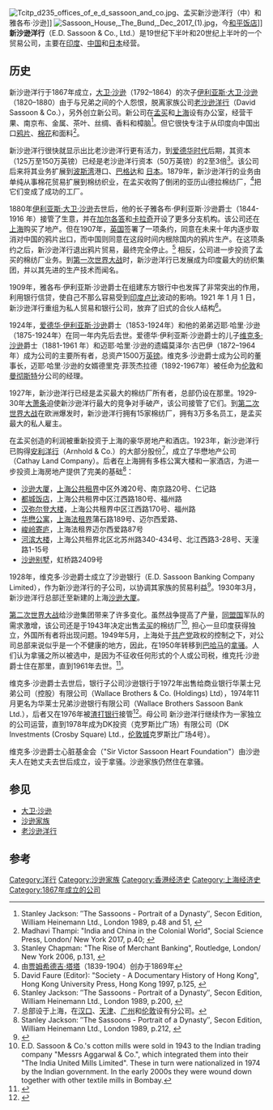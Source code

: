 [[File:Tcitp_d235_offices_of_e_d_sassoon_and_co.jpg|thumb]]、孟买新沙逊洋行（中）和雅各布·沙逊]]
[[File:Sassoon_House,_The_Bund,_Dec_2017_(1).jpg|thumb]]，今[[和平饭店|和平饭店]]]]
'''新沙逊洋行'''（E.D. Sassoon & Co., Ltd.）是19世纪下半叶和20世纪上半叶的一个贸易公司，主要在[[印度|印度]]、[[中国|中国]]和[[日本|日本]]经营。

==历史==
新沙逊洋行于1867年成立，[[大卫·沙逊|大卫·沙逊]]（1792–1864）的次子[[伊利亚斯·大卫·沙逊|伊利亚斯·大卫·沙逊]]（1820–1880）由于与兄弟之间的个人怨恨，脱离家族公司[[老沙逊洋行|老沙逊洋行]]（David Sassoon & Co.），另外创立新公司。新公司在[[孟买|孟买]]和[[上海|上海]]设有办公室，经营干果、南京布、金属、茶叶、丝绸、香料和樟脑<ref>Stanley Jackson: ″The Sassoons - Portrait of a Dynasty″, Secon Edition, William Heinemann Ltd., London 1989, p.48 and 51, {{ISBN|0-434-37056-8}}</ref>。但它很快专注于从印度向中国出口[[鸦片|鸦片]]、[[棉花|棉花]]和面料<ref>Madhavi Thampi: "India and China in the Colonial World", Social Science Press, London/ New York 2017, p.40; {{ISBN|978-1-138-10269-9}}</ref>。

新沙逊洋行很快就显示出比老沙逊洋行更有活力，到[[爱德华时代|爱德华时代]]后期，其资本（125万至150万英镑）已经是老沙逊洋行资本（50万英镑）的2至3倍<ref>Stanley Chapman: "The Rise of Merchant Banking", Routledge, London/ New York 2006, p.131, {{ISBN|978-0-415-48948-5}}</ref>。该公司后来将其业务扩展到[[波斯湾|波斯湾]]港口、[[巴格达|巴格达]]和 [[日本|日本]]。1879年，新沙逊洋行的业务由单纯从事棉花贸易扩展到棉纺织业，在孟买收购了倒闭的亚历山德拉棉纺厂，<ref>由[[贾姆希德吉·塔塔|贾姆希德吉·塔塔]]（1839-1904）创办于1869年</ref>把它们变成了成功的工厂。

1880年[[伊利亚斯·大卫·沙逊|伊利亚斯·大卫·沙逊]]去世后，他的长子雅各布·伊利亚斯·沙逊爵士（1844-1916 年）接管了生意，并在[[加尔各答|加尔各答]]和[[卡拉奇|卡拉奇]]开设了更多分支机构。该公司还在[[上海|上海]]购买了地产。但在1907年，[[英国|英国]]签署了一项条约，同意在未来十年内逐步取消对中国的鸦片出口，而中国则同意在这段时间内根除国内的鸦片生产。在这项条约之后，新沙逊洋行退出鸦片贸易，最终完全停止。<ref>David Faure (Editor): "Society - A Documentary History of Hong Kong", Hong Kong University Press, Hong Kong 1997, p.125, {{ISBN|962-209-393-0}}</ref> 相反，公司进一步投资了孟买的棉纺厂业务。到[[第一次世界大战|第一次世界大战]]时，新沙逊洋行已发展成为印度最大的纺织集团，并以其先进的生产技术而闻名。

1909年，雅各布·伊利亚斯·沙逊爵士在组建东方银行中也发挥了非常突出的作用，利用银行信贷，使自己不那么容易受到[[印度卢比|印度卢比]]波动的影响。1921 年 1 月 1 日，新沙逊洋行重组为私人贸易和银行公司，放弃了旧式的合伙人结构<ref>Stanley Jackson: ″The Sassoons - Portrait of a Dynasty″, Secon Edition, William Heinemann Ltd., London 1989, p.200, {{ISBN|0-434-37056-8}}</ref>。

1924年，[[爱德华·伊利亚斯·沙逊|爱德华·伊利亚斯·沙逊]]爵士（1853-1924年）和他的弟弟迈耶·哈里·沙逊（1875-1924年）在同一年内先后去世。爱德华·伊利亚斯·沙逊爵士的儿子[[维克多·沙逊|维克多·沙逊]]爵士（1881-1961 年）和迈耶·哈里·沙逊的遗孀莫泽尔·古巴伊（1872–1964 年）成为公司的主要所有者，总资产1500万[[英镑|英镑]]。维克多·沙逊爵士成为公司的董事长，迈耶·哈里·沙逊的女婿德里克·菲茨杰拉德（1892-1967年）被任命为[[伦敦|伦敦]]和[[曼彻斯特|曼彻斯特]]分公司的经理。

1927年，新沙逊洋行已经是孟买最大的棉纺厂所有者，总部仍设在那里。1929-30年[[大萧条|大萧条]]迫使新沙逊洋行最大的竞争对手破产，该公司接管了它们。到[[第二次世界大战|第二次世界大战]]在欧洲爆发时，新沙逊洋行拥有15家棉纺厂，拥有3万多名员工，是孟买最大的私人雇主。

在孟买创造的利润被重新投资于上海的豪华房地产和酒店。1923年，新沙逊洋行已购得[[安利洋行|安利洋行]]（Arnhold & Co.）的大部分股份<ref>总部设于上海，在[[汉口|汉口]]、[[天津|天津]]、[[广州|广州]]和[[伦敦|伦敦]]设有分公司。</ref>，成立了华懋地产公司（Cathay Land Company）。后者在上海拥有多栋公寓大楼和一家酒店，为进一步投资上海房地产提供了完美的基础<ref>Stanley Jackson: ″The Sassoons - Portrait of a Dynasty″, Secon Edition, William Heinemann Ltd., London 1989, p.212, {{ISBN|0-434-37056-8}}</ref>：

*[[沙逊大厦|沙逊大厦]]，[[上海公共租界|上海公共租界]]中区外滩20号、南京路20号、仁记路
*[[都城饭店|都城饭店]]，上海公共租界中区江西路180号、福州路
*[[汉弥尔登大楼|汉弥尔登大楼]]，上海公共租界中区江西路170号、福州路
*[[华懋公寓|华懋公寓]]，[[上海法租界|上海法租界]]蒲石路189号、迈尔西爱路、
*[[峻岭寄庐|峻岭寄庐]]，上海法租界迈尔西爱路87号
*[[河滨大楼|河滨大楼]]，上海公共租界北区北苏州路340-434号、北江西路3-28号、天潼路1-15号
*[[沙逊别墅|沙逊别墅]]，虹桥路2409号

1928年，维克多·沙逊爵士成立了沙逊银行（E.D. Sassoon Banking Company Limited），作为新沙逊洋行的子公司，以协调其家族的贸易利益<ref>{{Cite web |url=http://www.cityoflondon.gov.uk/things-to-do/visiting-the-city/archives-and-city-history/london-metropolitan-archives/news-and-events/Pages/Wallace-brothers.aspx |title=Archived copy |access-date=2019-04-29 |archive-url=https://web.archive.org/web/20150402101741/http://www.cityoflondon.gov.uk/things-to-do/visiting-the-city/archives-and-city-history/london-metropolitan-archives/news-and-events/Pages/Wallace-brothers.aspx |archive-date=2015-04-02}}</ref>。1930年3月，新沙逊洋行总部迁至新建的上海[[沙逊大厦|沙逊大厦]]。 

[[第二次世界大战|第二次世界大战]]给沙逊集团带来了许多变化。虽然战争提高了产量，[[同盟国|同盟国]]军队的需求激增，该公司还是于1943年决定出售[[孟买|孟买]]的棉纺厂<ref>E.D. Sassoon & Co.'s cotton mills were sold in 1943 to the Indian trading company "Messrs Aggarwal & Co.", which integrated them into their "The India United Mills Limited". These in turn were nationalized in 1974 by the Indian government. In the early 2000s they were wound down together with other textile mills in Bombay.</ref>, 担心一旦印度获得独立，外国所有者将出现问题。1949年5月，上海处于[[共产党|共产党]]政权的控制之下，对公司总部来说似乎是一个不健康的地方，因此，在1950年转移到[[巴哈马|巴哈马]]的[[拿骚|拿骚]]。人们认为拿骚之所以被选中，是因为不征收任何形式的个人或公司税，维克托·沙逊爵士住在那里，直到1961年去世。<ref>{{Cite web |url=http://www.aim25.ac.uk/cgi-bin/vcdf/detail?coll_id=19594&inst_id=118&nv1=browse&nv2=place |title=存档副本 |access-date=2019-11-11 |archive-date=2016-03-03 |archive-url=https://web.archive.org/web/20160303214633/http://www.aim25.ac.uk/cgi-bin/vcdf/detail?coll_id=19594&inst_id=118&nv1=browse&nv2=place |dead-url=no }}</ref>。

维克多·沙逊爵士去世后，银行子公司沙逊银行于1972年出售给商业银行华莱士兄弟公司（控股）有限公司（Wallace Brothers & Co. (Holdings) Ltd），1974年11月更名为华莱士兄弟沙逊银行有限公司（Wallace Brothers Sassoon Bank Ltd.），后者又在1976年被[[渣打银行|渣打银行]]接管<ref>{{Cite web |url=http://www.scribesoftheorient.com/blog/?p=33 |title=存档副本 |access-date=2019-11-11 |archive-date=2016-03-04 |archive-url=https://web.archive.org/web/20160304061109/http://www.scribesoftheorient.com/blog/?p=33 |dead-url=no }}</ref>。母公司 新沙逊洋行继续作为一家独立的公司运营，直到1978年成为DK投资（克罗斯比广场）有限公司（DK Investments (Crosby Square) Ltd.，[[伦敦城|伦敦城]]克罗斯比广场4号）。

维克多·沙逊爵士心脏基金会（"Sir Victor Sassoon Heart Foundation"）由沙逊夫人在她丈夫去世后成立，设于拿骚。沙逊家族仍然住在拿骚。

==参见==
*[[大卫·沙逊|大卫·沙逊]]
* [[沙逊家族|沙逊家族]]
* [[老沙逊洋行|老沙逊洋行]]

==参考==
{{reflist}}

{{清朝对外贸易}}
{{Authority control}}
[[Category:洋行|Category:洋行]]
[[Category:沙逊家族|Category:沙逊家族]]
[[Category:香港经济史|Category:香港经济史]]
[[Category:上海经济史|Category:上海经济史]]
[[Category:1867年成立的公司|Category:1867年成立的公司]]